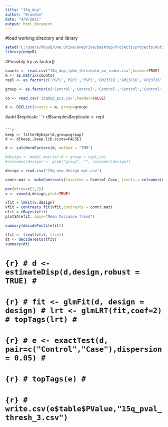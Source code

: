 ```yaml
---
title: "15q_dup"
author: "Brandon"
date: "4/9/2021"
output: html_document
---
```



#load working directory and library
```r
setwd("C:/Users/khuub/One Drive/OneDrive/Desktop/Projects/projects/Autism_edgeR/")
library(edgeR)
```

#Possibly try as.factor()
```r
counts <- read.csv("15q_dup_fpkm_threshold_no_index.csv",header=TRUE)
m <- as.matrix(counts)
repl <- as.factor(c('PGP1','PGP1','PGP1','GM23716','GM23716','GM23716','GM23720','GM23720','GM23720','GM25256','GM25256','GM25256','BXS0110','BXS0110','BXS0110','BXS0111','BXS0111','BXS0111','BYS0112','BYS0112','BYS0112','BXS0114','BXS0114','BXS0114','BXS0115','BXS0115','BXS0115','BXS0116','BXS0116','BXS0116','BXS0117','BXS0117','BXS0117','902','902','902','1601','1601','1601','1401','1401','1401','1001','1001','1001','901','901','901'))

group <- as.factor(c('Control','Control','Control','Control','Control','Control','Control','Control','Control','Control','Control','Control','Control','Control','Control','Control','Control','Control','Control','Control','Control','Control','Control','Control','Control','Control','Control','Control','Control','Control','Control','Control','Control','Control','Control','Control','Case','Case','Case','Case','Case','Case','Case','Case','Case','Case','Case','Case'))

co <- read.csv('15qdup_pc1.csv',header=FALSE)
```

```r
d <- DGEList(counts = m, group=group)
```

#add $replicate
```r
d$samples$replicate <- repl
```

```r
keep <- filterByExpr(d,group=group)
d <- d[keep,,keep.lib.sizes=FALSE]
```

```r
d <- calcNormFactors(d, method = "TMM")
```

```r
#design <- model.matrix(~0 + group + repl,co)
#colnames(design) <- gsub("group", "", colnames(design))
```

```r
design = read.csv("15q_new_design_mat.csv")
```

```r
contr.mat <- makeContrasts(CasevCon = Control-Case, levels = colnames(design))
```

```r
par(mfrow=c(1,2))
v <- voom(d,design,plot=TRUE)
```

```r
vfit = lmFit(v,design)
vfit = contrasts.fit(vfit,contrasts = contr.mat)
efit = eBayes(vfit)
plotSA(efit, main="Mean Variance Trend")
```

```r
summary(decideTests(efit))
```

```r
tfit <- treat(vfit, lfc=1)
dt <- decideTests(tfit)
summary(dt)
```
# 
# ```{r}
# d <- estimateDisp(d,design,robust = TRUE)
# ```
# 
# 
# ```{r}
# fit <- glmFit(d, design = design)
# lrt <- glmLRT(fit,coef=2)
# topTags(lrt)
# ```
# 
# 
# ```{r}
# e <- exactTest(d, pair=c("Control","Case"),dispersion = 0.05)
# ```
# 
# ```{r}
# topTags(e)
# ```
# 
# ```{r}
# write.csv(e$table$PValue,"15q_pval_thresh_3.csv")
```

